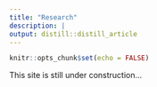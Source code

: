 ```yaml
---
title: "Research"
description: |
output: distill::distill_article
---
```


```r
knitr::opts_chunk$set(echo = FALSE)
```

This site is still under construction...